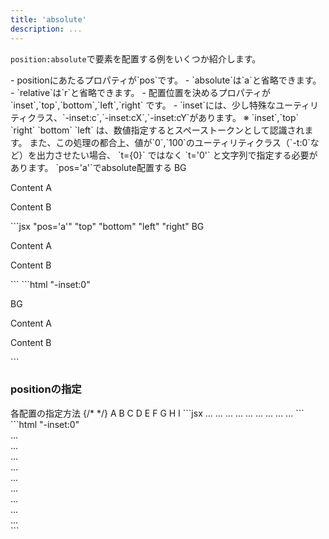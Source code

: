 ```yaml
---
title: 'absolute'
description: ...
---
```




`position:absolute`で要素を配置する例をいくつか紹介します。

<Note preset='info' heading='Points'>
- positionにあたるプロパティが`pos`です。
	- `absolute`は`a`と省略できます。
	- `relative`は`r`と省略できます。
- 配置位置を決めるプロパティが `inset`,`top`,`bottom`,`left`,`right` です。
- `inset`には、少し特殊なユーティリティクラス、`-inset:c`,`-inset:cX`,`-inset:cY`があります。
</Note>

<Alert preset='warning' fz='s'>
※ `inset`,`top` `right` `bottom` `left` は、数値指定するとスペーストークンとして認識されます。  
また、この処理の都合上、値が`0`,`100`のユーティリティクラス（`-t:0`など）を出力させたい場合、 `t={0}` ではなく `t='0'` と文字列で指定する必要があります。
</Alert>

<Preview>
	<PreviewTitle>
		`pos='a'`でabsolute配置する
	</PreviewTitle>
	<PreviewArea p='20'>
		<Box pos='r' p='40' bgc='base-2'>
			<Text fz='4xl' fw='bold' c='content-3' ta='c' lts='l'>BG</Text>
			<Box pos='a' top='0' left='0' bd='guide'>
				<p>Content A</p>
			</Box>
			<Box pos='a' bottom='40' right='40' bd='guide'>
				<p>Content B</p>
			</Box>
		</Box>
	</PreviewArea>
	<PreviewCode slot='tab' label='Component'>
		```jsx "pos='a'" "top" "bottom" "left" "right"
		<Box pos='r' p='40' bgc='base-2'>
			<Text fz='4xl' fw='bold' c='content-3' ta='c' lts='l'>BG</Text>
			<Box pos='a' top='0' left='0' bd='guide'>
				<p>Content A</p>
			</Box>
			<Box pos='a' bottom='40' right='40' bd='guide'>
				<p>Content B</p>
			</Box>
		</Box>
		```
	</PreviewCode>
	<PreviewCode slot='tab' label='HTML'>
		```html "-inset:0"
		<div class="l--box -pos:r -p:40 -bgc:base-2">
			<p class="-fz:4xl -fw:bold -c:content-3 -ta:c -lts:l">BG</p>
			<div class="l--box -pos:a -t:0 -l:0 -bd:guide">
				<p>Content A</p>
			</div>
			<div class="l--box -pos:a -bd:guide" style="bottom:var(--s--40);right:var(--s--40)">
				<p>Content B</p>
			</div>
		</div>
		```
	</PreviewCode>
</Preview>




### positionの指定

<Preview>
	<PreviewTitle>
		各配置の指定方法
	</PreviewTitle>
	<PreviewArea resize p='20'>
		{/* <LayerPositionsDemo /> */}
		<Box pos='r' aspect='4/3' bgc='base-2'>
			<Box pos='a' left='0' top='0' bd='guide'><Text fz='s' p='20' lh='1'>A</Text></Box>
			<Box pos='a' inset='cX' top='0' bd='guide'><Text fz='s' p='20' lh='1'>B</Text></Box>
			<Box pos='a' right='0' top='0' bd='guide'><Text fz='s' p='20' lh='1'>C</Text></Box>
			<Box pos='a' left='0' inset='cY' bd='guide'><Text fz='s' p='20' lh='1'>D</Text></Box>
			<Box pos='a' inset='c' bd='guide'><Text fz='s' p='20' lh='1'>E</Text></Box>
			<Box pos='a' right='0' inset='cY' bd='guide'><Text fz='s' p='20' lh='1'>F</Text></Box>
			<Box pos='a' left='0' bottom='0' bd='guide'><Text fz='s' p='20' lh='1'>G</Text></Box>
			<Box pos='a' inset='cX' bottom='0' bd='guide'><Text fz='s' p='20' lh='1'>H</Text></Box>
			<Box pos='a' right='0' bottom='0' bd='guide'><Text fz='s' p='20' lh='1'>I</Text></Box>
		</Box>
	</PreviewArea>
	<PreviewCode slot='tab' label='Component'>
		```jsx
		<Box pos='r' aspect='4/3' bgc='base-2'>
			<Box pos='a' left='0' top='0'>...</Box>
			<Box pos='a' inset='cX' top='0'>...</Box>
			<Box pos='a' right='0' top='0'>...</Box>
			<Box pos='a' left='0' inset='cY'>...</Box>
			<Box pos='a' inset='c'>...</Box>
			<Box pos='a' right='0' inset='cY'>...</Box>
			<Box pos='a' left='0' bottom='0'>...</Box>
			<Box pos='a' inset='cX' bottom='0'>...</Box>
			<Box pos='a' right='0' bottom='0'>...</Box>
		</Box>
		```
	</PreviewCode>
	<PreviewCode slot='tab' label='HTML'>
		```html "-inset:0"
		<div class="l--box -pos:r -aspect:4/3 -bgc:base-2">
			<div class="l--box -pos:a -l:0 -t:0">...</div>
			<div class="l--box -pos:a -inset:cX -t:0">...</div>
			<div class="l--box -pos:a -r:0 -t:0">...</div>
			<div class="l--box -pos:a -l:0 -inset:cY">...</div>
			<div class="l--box -pos:a -inset:c">...</div>
			<div class="l--box -pos:a -r:0 -inset:cY">...</div>
			<div class="l--box -pos:a -l:0 -b:0">...</div>
			<div class="l--box -pos:a -inset:cX -b:0">...</div>
			<div class="l--box -pos:a -r:0 -b:0">...</div>
		</div>
		```
	</PreviewCode>
</Preview>


